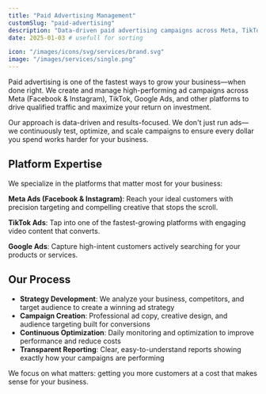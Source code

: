 ```yaml
---
title: "Paid Advertising Management"
customSlug: "paid-advertising"
description: "Data-driven paid advertising campaigns across Meta, TikTok, and Google Ads that maximize ROI and scale your business profitably"
date: 2025-01-03 # usefull for sorting

icon: "/images/icons/svg/services/brand.svg"
image: "/images/services/single.png"
---
```


Paid advertising is one of the fastest ways to grow your business—when done right. We create and manage high-performing ad campaigns across Meta (Facebook & Instagram), TikTok, Google Ads, and other platforms to drive qualified traffic and maximize your return on investment.

Our approach is data-driven and results-focused. We don't just run ads—we continuously test, optimize, and scale campaigns to ensure every dollar you spend works harder for your business.

## Platform Expertise

We specialize in the platforms that matter most for your business:

**Meta Ads (Facebook & Instagram)**: Reach your ideal customers with precision targeting and compelling creative that stops the scroll.

**TikTok Ads**: Tap into one of the fastest-growing platforms with engaging video content that converts.

**Google Ads**: Capture high-intent customers actively searching for your products or services.

## Our Process

- **Strategy Development**: We analyze your business, competitors, and target audience to create a winning ad strategy
- **Campaign Creation**: Professional ad copy, creative design, and audience targeting built for conversions
- **Continuous Optimization**: Daily monitoring and optimization to improve performance and reduce costs
- **Transparent Reporting**: Clear, easy-to-understand reports showing exactly how your campaigns are performing

We focus on what matters: getting you more customers at a cost that makes sense for your business.

